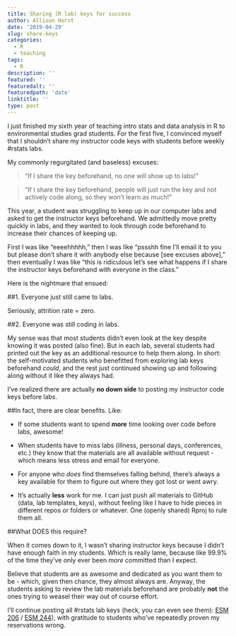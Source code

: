 ```yaml
---
title: Sharing (R lab) keys for success
author: Allison Horst
date: '2019-04-29'
slug: share-keys
categories:
  - R
  - teaching
tags:
  - R
description: ''
featured: ''
featuredalt: ''
featuredpath: 'date'
linktitle: ''
type: post
---
```


I just finished my sixth year of teaching intro stats and data analysis in R to environmental studies grad students. For the first five, I convinced myself that I shouldn't share my instructor code keys with students before weekly #rstats labs.

My commonly regurgitated (and baseless) excuses: 

> "If I share the key beforehand, no one will show up to labs!"

> "If I share the key beforehand, people will just run the key and not actively code along, so they won't learn as much!"

This year, a student was struggling to keep up in our computer labs and asked to get the instructor keys beforehand. We admittedly move pretty quickly in labs, and they wanted to look through code beforehand to increase their chances of keeping up. 

First I was like "eeeehhhhh," then I was like "pssshh fine I'll email it to you but please don't share it with anybody else because [see excuses above]," then eventually I was like "this is ridiculous let's see what happens if I share the instructor keys beforehand with everyone in the class."

Here is the nightmare that ensued: 

##1. Everyone just still came to labs.

Seriously, attrition rate = zero. 

##2. Everyone was still coding in labs. 

My sense was that most students didn't even look at the key despite knowing it was posted (also fine). But in each lab, several students had printed out the key as an additional resource to help them along. In short: the self-motivated students who benefitted from exploring lab keys beforehand *could*, and the rest just continued showing up and following along without it like they always had. 

I've realized there are actually **no down side** to posting my instructor code keys before labs. 

##In fact, there are clear benefits. Like: 

- If some students want to spend **more** time looking over code before labs, awesome!

- When students have to miss labs (illness, personal days, conferences, etc.) they know that the materials are all available without request - which means less stress and email for everyone.

- For anyone who *does* find themselves falling behind, there's always a key available for them to figure out where they got lost or went awry.

- It's actually **less** work for me. I can just push all materials to GitHub (data, lab templates, keys), without feeling like I have to hide pieces in different repos or folders or whatever. One (openly shared) Rproj to rule them all. 

##What DOES this require? 

When it comes down to it, I wasn't sharing instructor keys because I didn't have enough faith in my students. Which is really lame, because like 99.9% of the time they've only ever been *more* committed than I expect.

Believe that students are as awesome and dedicated as you want them to be - which, given then chance, they almost always are. Anyway, the students asking to review the lab materials beforehand are probably **not** the ones trying to weasel their way out of course effort. 

I'll continue posting all #rstats lab keys (heck, you can even see them): [ESM 206](https://github.com/allisonhorst/esm-206-2018) / [ESM 244](https://github.com/allisonhorst/esm-244-2019)), with gratitude to students who've repeatedly proven my reservations wrong. 


  